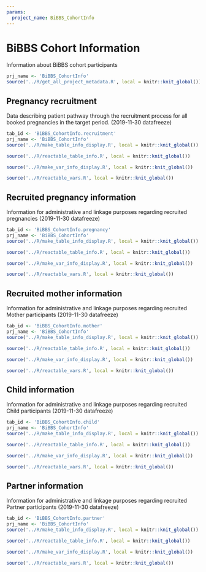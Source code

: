 ```yaml
---
params:
  project_name: BiBBS_CohortInfo
---
```






# BiBBS Cohort Information


Information about BiBBS cohort participants



```r
prj_name <- 'BiBBS_CohortInfo'
source('../R/get_all_project_metadata.R', local = knitr::knit_global())
```





## Pregnancy recruitment


Data describing patient pathway through the recruitment process for all booked pregnancies in the target period. (2019-11-30 datafreeze)



```r
tab_id <- 'BiBBS_CohortInfo.recruitment'
prj_name <- 'BiBBS_CohortInfo'
source('../R/make_table_info_display.R', local = knitr::knit_global())
```



```r
source('../R/reactable_table_info.R', local = knitr::knit_global())
```



```r
source('../R/make_var_info_display.R', local = knitr::knit_global())
```



```r
source('../R/reactable_vars.R', local = knitr::knit_global())
```





## Recruited pregnancy information


Information for administrative and linkage purposes regarding recruited pregnancies (2019-11-30 datafreeze)



```r
tab_id <- 'BiBBS_CohortInfo.pregnancy'
prj_name <- 'BiBBS_CohortInfo'
source('../R/make_table_info_display.R', local = knitr::knit_global())
```



```r
source('../R/reactable_table_info.R', local = knitr::knit_global())
```



```r
source('../R/make_var_info_display.R', local = knitr::knit_global())
```



```r
source('../R/reactable_vars.R', local = knitr::knit_global())
```





## Recruited mother information


Information for administrative and linkage purposes regarding recruited Mother participants (2019-11-30 datafreeze)



```r
tab_id <- 'BiBBS_CohortInfo.mother'
prj_name <- 'BiBBS_CohortInfo'
source('../R/make_table_info_display.R', local = knitr::knit_global())
```



```r
source('../R/reactable_table_info.R', local = knitr::knit_global())
```



```r
source('../R/make_var_info_display.R', local = knitr::knit_global())
```



```r
source('../R/reactable_vars.R', local = knitr::knit_global())
```





## Child information


Information for administrative and linkage purposes regarding recruited Child participants (2019-11-30 datafreeze)



```r
tab_id <- 'BiBBS_CohortInfo.child'
prj_name <- 'BiBBS_CohortInfo'
source('../R/make_table_info_display.R', local = knitr::knit_global())
```



```r
source('../R/reactable_table_info.R', local = knitr::knit_global())
```



```r
source('../R/make_var_info_display.R', local = knitr::knit_global())
```



```r
source('../R/reactable_vars.R', local = knitr::knit_global())
```





## Partner information


Information for administrative and linkage purposes regarding recruited Partner participants (2019-11-30 datafreeze)



```r
tab_id <- 'BiBBS_CohortInfo.partner'
prj_name <- 'BiBBS_CohortInfo'
source('../R/make_table_info_display.R', local = knitr::knit_global())
```



```r
source('../R/reactable_table_info.R', local = knitr::knit_global())
```



```r
source('../R/make_var_info_display.R', local = knitr::knit_global())
```



```r
source('../R/reactable_vars.R', local = knitr::knit_global())
```




